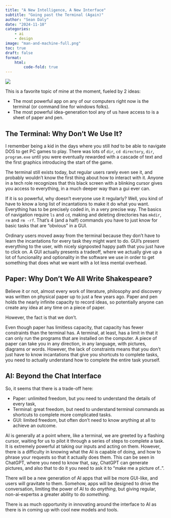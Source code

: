 ```yaml
---
title: "A New Intelligence, A New Interface"
subtitle: "Going past the Terminal (Again)" 
author: "Sean Daly"
date: "2024-11-10"
categories:
    - ai
    - design
image: "man-and-machine-full.png"
toc: true
draft: false
format:
    html:
        code-fold: true
---
```


![](man_and_machine.png){fig-align="center"}

This is a favorite topic of mine at the moment, fueled by 2 ideas:

-   The most powerful app on any of our computers right now is the terminal (or command line for windows folks).
-   The most powerful idea-generation tool any of us have access to is a sheet of paper and pen.

## The Terminal: Why Don't We Use It?

I remember being a kid in the days where you still _had_ to be able to navigate DOS to get PC games to play. There was lots of `dir`, `cd directory`, `dir`, `program.exe` until you were eventually rewarded with a cascade of text and the first graphics introducing the start of the game.

The terminal still exists today, but regular users rarely even see it, and probably wouldn't know the first thing about how to interact with it. Anyone in a tech role recognizes that this black screen with a blinking cursor gives you access to everything, in a much deeper way than a gui ever can.

If it is so powerful, why doesn't everyone use it regularly? Well, you kind of have to know a long list of incantations to make it do what you want. Everything has to be precisely coded in, in a very precise way. The basics of navigation require `ls` and `cd`, making and deleting directories has `mkdir`, `rm` and `rm -rf`. That's 4 (and a half) commands you have to just know for basic tasks that are "obvious" in a GUI.

Ordinary users moved away from the terminal because they don't have to learn the incantations for every task they might want to do. GUI's present everything to the user, with nicely signposted happy path that you just have to click on. A GUI actually presents a tradeoff, where we actually give up a lot of funcionality and optionality in the software we use in order to get something that does what we want with a lot less mental overhead.

## Paper: Why Don't We All Write Shakespeare?

Believe it or not, almost every work of literature, philosophy and discovery was written on physical paper up to just a few years ago. Paper and pen holds the nearly infinite capacity to record ideas, so potentially anyone can create any idea at any time on a piece of paper.

However, the fact is that we don't.

Even though paper has limitless capacity, that capacity has fewer constraints than the terminal has. A terminal, at least, has a limit in that it can only run the programs that are installed on the computer. A piece of paper can take you in any direction, in any language, with pictures, diagrams or words. However, the lack of constraints means that you don't just have to know incantations that give you shortcuts to complete tasks, you need to actually understand how to complete the entire task yourself.

## AI: Beyond the Chat Interface

So, it seems that there is a trade-off here:

- Paper: unlimited freedom, but you need to understand the details of every task,
- Terminal: great freedom, but need to understand terminal commands as shortcuts to complete more complicated tasks.
- GUI: limited freedom, but often don't need to know anything at all to achieve an outcome.

AI is generally at a point where, like a terminal, we are greeted by a flashing cursor, waiting for us to pilot it through a series of steps to complete a task. It is extremely powerful at taking our inputs and acting on them. However, there is a difficulty in knowing what the AI is capable of doing, and how to phrase your requests so that it actually does them. This can be seen in ChatGPT, where you need to know that, say, ChatGPT can generate pictures, and also that to do it you need to ask it to "make me a picture of..".

There will be a new generation of AI apps that will be more GUI-like, and users will gravitate to them. Somehow, apps will be designed to drive the conversation, limiting the power of AI to do *anything*, but giving regular, non-ai-expertss a greater ability to do *something*.

There is as much opportunity in innovating around the interface to AI as there is in coming up with cool new models and tools.
